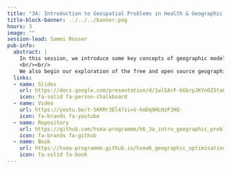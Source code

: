 ```yaml
---
title: "3A: Introduction to Geospatial Problems in Health & Geographic Visualisation using QGIS - Part 1"
title-block-banner: ../../../banner.png
hours: 3
image: ""
session-lead: Sammi Rosser
pub-info:
  abstract: |
    In this session, we introduce some key concepts of geographic modelling and visualisation. This includes concepts such as projections, coordinate reference systems, and areas of geographic organisation within the UK such as Output Areas. 
    <br/><br/>
    We also begin our exploration of the free and open source geographic visualisation software package QGIS, covering how to load in point data that is stored as a .csv file and add colours, labels and more to start telling a story with geographic data.
  links:
  - name: Slides
    url: https://docs.google.com/presentation/d/1wlSArF-bGbrpJKYnOZ5ta0JN4pCC8gq1blZftgetvkA/edit#slide=id.g2a2a0c48e6a_0_56
    icon: fa-solid fa-person-chalkboard
  - name: Video
    url: https://youtu.be/t-5KKMr3El4?si=V-kmDq9HLHzPJHQ-
    icon: fa-brands fa-youtube
  - name: Repository
    url: https://github.com/hsma-programme/h6_3a_intro_geographic_problems_and_qgis
    icon: fa-brands fa-github
  - name: Book
    url: https://hsma-programme.github.io/hsma6_geographic_optimisation_and_visualisation_book/
    icon: fa-solid fa-book
---
```

